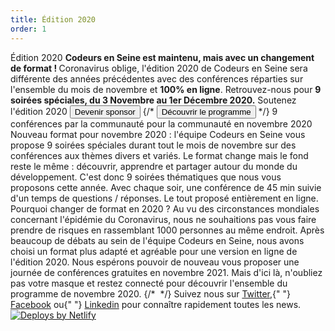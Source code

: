 ```yaml
---
title: Édition 2020
order: 1
---
```



<OGImage path="/images/ces/social.jpg" />
<Stack spacing="16">
  <Card
    variant="primary"
  >
    <Flex align="center" justify="center" direction={{ base: 'column', lg: 'row'}}>
      <Box maxW="60ch">
        <Heading fontSize="2xl">
          Édition 2020
        </Heading>
        <Text>
          <strong>
            Codeurs en Seine est maintenu, mais avec un changement de format&nbsp;!
          </strong>
        </Text>
        <Text>
          Coronavirus oblige, l'édition 2020 de Codeurs en Seine sera différente des années précédentes avec des conférences réparties sur l'ensemble du mois de novembre et <strong>100% en ligne</strong>.
        </Text>
        <Text>
          Retrouvez-nous pour <strong>9 soirées spéciales, du 3 Novembre au 1er Décembre 2020.</strong>
        </Text>
      </Box>
      <Box
        ml={{ lg: 'auto' }}
        pt={{ base: 4, lg: 0 }}
        pl={{ lg: 4 }}
        maxW={{ lg: '16rem' }}
        w="full"
      >
        <ButtonGroup
          spacing={4}
          align="center"
          childProps={{ w: { base: 'full', xs: 'auto', lg: 'full'} }}
        >
          <Text color="brand.50" fontSize="sm" fontWeight="bold" textAlign="center">
            Soutenez l'édition 2020
          </Text>
          <Button as={Link} to="sponsors" color="brand.600">
            Devenir sponsor
          </Button>
          {/* <Button variant="outline" _hover={{ color: 'brand.600', bg: 'white' }}>
            Découvrir le programme
          </Button> */}
        </ButtonGroup>
      </Box>
    </Flex>
  </Card>

  <Stack isInline spacing="8" align="flex-start" justify="center">
    <Stack maxW="60ch" spacing={4}>
      <Heading as="h3" fontSize="xl">
        9 conférences par la communauté pour la communauté en novembre 2020
      </Heading>
      <Text>
        Nouveau format pour novembre 2020 : l'équipe Codeurs en Seine vous propose 9 soirées spéciales durant tout le mois de novembre sur des conférences aux thèmes divers et variés.
      </Text>
      <Text>
        Le format change mais le fond reste le même : découvrir, apprendre et partager autour du monde du développement.
      </Text>
      <Text>
        C'est donc 9 soirées thématiques que nous vous proposons cette année. Avec chaque soir, une conférence de 45 min suivie d'un temps de questions / réponses. Le tout proposé entièrement en ligne.
      </Text>
      <Heading as="h3" fontSize="xl" mt={8}>
        Pourquoi changer de format en 2020 ?
      </Heading>
      <Text>
        Au vu des circonstances mondiales concernant l'épidémie du Coronavirus, nous ne souhaitions pas vous faire prendre de risques en rassemblant 1000 personnes au même endroit. Après beaucoup de débats au sein de l'équipe Codeurs en Seine, nous avons choisi un format plus adapté et agréable pour une version en ligne de l'édition 2020.
      </Text>
      <Text>
        Nous espérons pouvoir de nouveau vous proposer une journée de conférences gratuites en novembre 2021.
        Mais d'ici là, n'oubliez pas votre masque et restez connecté pour découvrir l'ensemble du programme de novembre 2020.
      </Text>
    </Stack>
    {/* <Box w="2xl" maxW="full" borderRadius="lg" overflow="hidden">
      <Image src="https://bit.ly/sage-adebayo" alt="" />
    </Box> */}
  </Stack>

  <Stack spacing="4">
    <Newsletter />
    <Text textAlign="center">
      Suivez nous sur <A href="https://twitter.com/codeursenseine">Twitter</A>,{" "}
      <A href="http://facebook.com/codeursenseine">Facebook</A> ou{" "}
      <A href="https://fr.linkedin.com/company/codeurs-en-seine">Linkedin</A> pour
      connaître rapidement toutes les news.
    </Text>
  </Stack>

  <Flex align="center" justify="center">
    <a href="https://www.netlify.com">
      <img src="https://www.netlify.com/img/global/badges/netlify-light.svg" alt="Deploys by Netlify" />
    </a>
  </Flex>

</Stack>
